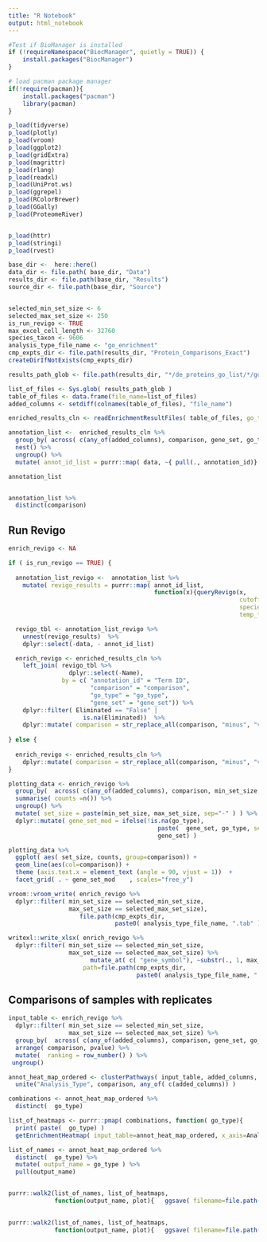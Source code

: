 ```yaml
---
title: "R Notebook"
output: html_notebook
---
```



```r


#Test if BioManager is installed 
if (!requireNamespace("BiocManager", quietly = TRUE)) {
    install.packages("BiocManager")
}

# load pacman package manager
if(!require(pacman)){
    install.packages("pacman")
    library(pacman)
}

p_load(tidyverse)
p_load(plotly)
p_load(vroom)
p_load(ggplot2)
p_load(gridExtra)
p_load(magrittr)
p_load(rlang)
p_load(readxl)
p_load(UniProt.ws)
p_load(ggrepel)
p_load(RColorBrewer)
p_load(GGally)
p_load(ProteomeRiver)


p_load(httr)
p_load(stringi)
p_load(rvest)
```



```r
base_dir <-  here::here() 
data_dir <- file.path( base_dir, "Data")
results_dir <- file.path(base_dir, "Results")
source_dir <- file.path(base_dir, "Source")



```

```r
selected_min_set_size <- 6
selected_max_set_size <- 250
is_run_revigo <- TRUE
max_excel_cell_length <- 32760
species_taxon <- 9606
analysis_type_file_name <- "go_enrichment"
cmp_expts_dir <- file.path(results_dir, "Protein_Comparisons_Exact")
createDirIfNotExists(cmp_expts_dir)

results_path_glob <- file.path(results_dir, "*/de_proteins_go_list/*/go_enrichment_table_*.tab")
```

```r
list_of_files <- Sys.glob( results_path_glob ) 
table_of_files <- data.frame(file_name=list_of_files)
added_columns <- setdiff(colnames(table_of_files), "file_name")

```


```r
enriched_results_cln <- readEnrichmentResultFiles( table_of_files, go_type=NA)
```




```r
annotation_list <-  enriched_results_cln %>%
  group_by( across( c(any_of(added_columns), comparison, gene_set, go_type) )) %>%
  nest() %>%
  ungroup() %>%
  mutate( annot_id_list = purrr::map( data, ~{ pull(., annotation_id)} )) 

annotation_list


annotation_list %>%
  distinct(comparison)
```


## Run Revigo
```r

enrich_revigo <- NA

if ( is_run_revigo == TRUE) {
  
  annotation_list_revigo <-  annotation_list %>%
    mutate( revigo_results = purrr::map( annot_id_list, 
                                         function(x){queryRevigo(x,
                                                                 cutoff=0.5,
                                                                 speciesTaxon = species_taxon,
                                                                 temp_file=NA )})) 

  revigo_tbl <- annotation_list_revigo %>% 
    unnest(revigo_results)  %>%
    dplyr::select(-data, - annot_id_list)

  enrich_revigo <- enriched_results_cln %>%
    left_join( revigo_tbl %>%
                 dplyr::select(-Name), 
               by = c( "annotation_id" = "Term ID",
                       "comparison" = "comparison",
                       "go_type" = "go_type",
                       "gene_set" = "gene_set")) %>%
    dplyr::filter( Eliminated == "False" |
                     is.na(Eliminated))  %>%
    dplyr::mutate( comparison = str_replace_all(comparison, "minus", "vs" ))
  
} else {
  
  enrich_revigo <- enriched_results_cln %>%
    dplyr::mutate( comparison = str_replace_all(comparison, "minus", "vs" ))
}

```


```r
plotting_data <- enrich_revigo %>%
  group_by(  across( c(any_of(added_columns), comparison, min_set_size, max_set_size, gene_set, go_type) ) ) %>%
  summarise( counts =n()) %>%
  ungroup() %>%
  mutate( set_size = paste(min_set_size, max_set_size, sep="-" ) ) %>%
  dplyr::mutate( gene_set_mod = ifelse(!is.na(go_type), 
                                          paste(  gene_set, go_type, sep="-"),
                                          gene_set) ) 

plotting_data %>%
  ggplot( aes( set_size, counts, group=comparison)) +
  geom_line(aes(col=comparison)) + 
  theme (axis.text.x = element_text (angle = 90, vjust = 1))  +
  facet_grid( . ~ gene_set_mod    , scales="free_y")

```


```r

vroom::vroom_write( enrich_revigo %>%
  dplyr::filter( min_set_size == selected_min_set_size, 
                 max_set_size == selected_max_set_size), 
                    file.path(cmp_expts_dir, 
                              paste0( analysis_type_file_name, ".tab" )))

writexl::write_xlsx( enrich_revigo %>%
  dplyr::filter( min_set_size == selected_min_set_size, 
                 max_set_size == selected_max_set_size) %>%
                       mutate_at( c( "gene_symbol"), ~substr(., 1, max_excel_cell_length)) , 
                     path=file.path(cmp_expts_dir, 
                                    paste0( analysis_type_file_name, ".xlsx" ) ))
```


## Comparisons of samples with replicates
```r
input_table <- enrich_revigo %>%
  dplyr::filter( min_set_size == selected_min_set_size, 
                 max_set_size == selected_max_set_size) %>%
  group_by(  across( c(any_of(added_columns), comparison, gene_set, go_type) )) %>%
  arrange( comparison, pvalue) %>%
  mutate(  ranking = row_number() ) %>%
 ungroup() 

annot_heat_map_ordered <- clusterPathways( input_table, added_columns, k = 30 ) %>%
  unite("Analysis_Type", comparison, any_of( c(added_columns)) )

combinations <- annot_heat_map_ordered %>%
  distinct(  go_type)

list_of_heatmaps <- purrr::pmap( combinations, function( go_type){   
  print( paste(  go_type) )
  getEnrichmentHeatmap( input_table=annot_heat_map_ordered, x_axis=Analysis_Type, input_go_type=go_type, input_plot_title=go_type) } )

list_of_names <- annot_heat_map_ordered %>%
  distinct(  go_type) %>%
  mutate( output_name = go_type ) %>%
  pull(output_name)


purrr::walk2(list_of_names, list_of_heatmaps, 
             function(output_name, plot){   ggsave( filename=file.path(cmp_expts_dir,
                                                                       paste0(analysis_type_file_name, "_", output_name   ,".pdf")) , plot=plot, width = 10, height=10)   }  )

purrr::walk2(list_of_names, list_of_heatmaps, 
             function(output_name, plot){   ggsave( filename=file.path(cmp_expts_dir,
                                                                       paste0(analysis_type_file_name, "_", output_name, ".png")) , plot=plot, width = 10, height=10)   }  )
```

